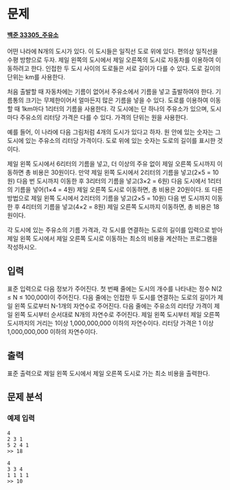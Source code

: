 # 문제

#### [백준 33305\_주유소](https://www.acmicpc.net/problem/13305)

어떤 나라에 N개의 도시가 있다. 이 도시들은 일직선 도로 위에 있다. 편의상 일직선을 수평 방향으로 두자. 제일 왼쪽의 도시에서 제일 오른쪽의 도시로 자동차를 이용하여 이동하려고 한다. 인접한 두 도시 사이의 도로들은 서로 길이가 다를 수 있다. 도로 길이의 단위는 km를 사용한다.

처음 출발할 때 자동차에는 기름이 없어서 주유소에서 기름을 넣고 출발하여야 한다. 기름통의 크기는 무제한이어서 얼마든지 많은 기름을 넣을 수 있다. 도로를 이용하여 이동할 때 1km마다 1리터의 기름을 사용한다. 각 도시에는 단 하나의 주유소가 있으며, 도시 마다 주유소의 리터당 가격은 다를 수 있다. 가격의 단위는 원을 사용한다.

예를 들어, 이 나라에 다음 그림처럼 4개의 도시가 있다고 하자. 원 안에 있는 숫자는 그 도시에 있는 주유소의 리터당 가격이다. 도로 위에 있는 숫자는 도로의 길이를 표시한 것이다.

제일 왼쪽 도시에서 6리터의 기름을 넣고, 더 이상의 주유 없이 제일 오른쪽 도시까지 이동하면 총 비용은 30원이다. 만약 제일 왼쪽 도시에서 2리터의 기름을 넣고(2×5 = 10원) 다음 번 도시까지 이동한 후 3리터의 기름을 넣고(3×2 = 6원) 다음 도시에서 1리터의 기름을 넣어(1×4 = 4원) 제일 오른쪽 도시로 이동하면, 총 비용은 20원이다. 또 다른 방법으로 제일 왼쪽 도시에서 2리터의 기름을 넣고(2×5 = 10원) 다음 번 도시까지 이동한 후 4리터의 기름을 넣고(4×2 = 8원) 제일 오른쪽 도시까지 이동하면, 총 비용은 18원이다.

각 도시에 있는 주유소의 기름 가격과, 각 도시를 연결하는 도로의 길이를 입력으로 받아 제일 왼쪽 도시에서 제일 오른쪽 도시로 이동하는 최소의 비용을 계산하는 프로그램을 작성하시오.

## 입력

표준 입력으로 다음 정보가 주어진다. 첫 번째 줄에는 도시의 개수를 나타내는 정수 N(2 ≤ N ≤ 100,000)이 주어진다. 다음 줄에는 인접한 두 도시를 연결하는 도로의 길이가 제일 왼쪽 도로부터 N-1개의 자연수로 주어진다. 다음 줄에는 주유소의 리터당 가격이 제일 왼쪽 도시부터 순서대로 N개의 자연수로 주어진다. 제일 왼쪽 도시부터 제일 오른쪽 도시까지의 거리는 1이상 1,000,000,000 이하의 자연수이다. 리터당 가격은 1 이상 1,000,000,000 이하의 자연수이다.

## 출력

표준 출력으로 제일 왼쪽 도시에서 제일 오른쪽 도시로 가는 최소 비용을 출력한다.

## 문제 분석

### 예제 입력

```
4
2 3 1
5 2 4 1
>> 18
```

```
4
3 3 4
1 1 1 1
>> 10
```
